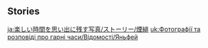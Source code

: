 {{EventTabs}}
==Stories==
{{TPRGT_Story
|character          = Yanfei
|time               = 2022-07-28
|zh                 = 
;今天是烟绯的生日哦，我们快去为她庆祝吧！
:'''烟绯：''' 嗯…清淡爽口、口感鲜嫩，还冒着腾腾热气。
:'''烟绯：''' 这顿饭完美符合「豆腐律法」，我给它一百分！
:'''派蒙：''' 嘿嘿，符合你口味就好！
:'''烟绯：''' 作为回报，这是各国律法资料！
:'''烟绯：''' 下次见面时我还可以赠送一次免费的普法课程哟～
|dialogue_review_zh = 这顿饭完美符合『豆腐律法』，我给它一百分！
|en                 =
;Today is [[Yanfei]]'s birthday, let's go and celebrate with her!
:'''Yanfei:''' Mmm... Light and refreshing, with a fresh and tender texture. There's even hot steam rising from it.
:'''Yanfei:''' This meal is in perfect accordance with the "Laws of Tofu", I give it one-hundred marks!
:'''Paimon:''' Hehe, as long as it suits your taste!
:'''Yanfei:''' In return, here is information on the laws of various countries!
:'''Yanfei:''' Next time we meet, I can even give you a class on the basics of law for free~
|dialogue_review_en = This meal is in perfect accordance with the "Laws of Tofu", I give it one-hundred marks!
}}
<noinclude>
[[ja:楽しい時間を思い出に残す写真/ストーリー/煙緋]]
[[uk:Фотографії та розповіді про гарні часи/Відомості/Яньфей]]
</noinclude>
